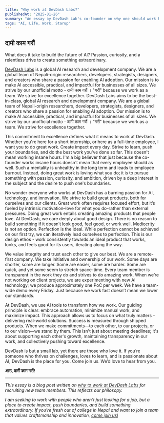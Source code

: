 ```yaml
---
title: "Why work at DevDash Labs?"
publishedAt: "2025-01-26"
summary: "An essay by DevDash Lab's co-founder on why one should work here."
tags: "AI, Life, Work, Starup"
---
```


## दामी काम गरौं

What does it take to build the future of AI? Passion, curiosity, and a relentless drive to create something extraordinary. 

[DevDash Labs](https://devdashlabs.com) is a global AI research and development company. We are a global team of Nepali-origin researchers, developers, strategists, designers, and creators who share a passion for enabling AI adoption. Our mission is to make AI accessible, practical, and impactful for businesses of all sizes. We strive by our unofficial motto - दामी काम गरौं । "गरौं" because we work as a team. We strive for excellence together. DevDash Labs aims to be the best-in-class, global AI research and development company. We are a global team of Nepali-origin researchers, developers, strategists, designers, and creators who share a passion for enabling AI adoption. Our mission is to make AI accessible, practical, and impactful for businesses of all sizes. We strive by our unofficial motto - दामी काम गरौं । "गरौं" because we work as a team. We strive for excellence together. 

This commitment to excellence defines what it means to work at DevDash. Whether you're here for a short internship, or here as a full-time employee, I want you to do great work. Create impact every day. Strive to learn, push your boundaries, and do the best work you've done so far. This doesn't mean working insane hours. I'm a big believer that just because the co-founder works insane hours doesn't mean that every employee should as well. Such a mentality is unhealthy in the long term and leads to employee burnout. Instead, doing great work is loving what you do; it is to pursue something with passion, curiosity, and ambition, driven by a deep interest in the subject and the desire to push one's boundaries.

No wonder everyone who works at DevDash has a burning passion for AI, technology, and innovation. We strive to build great products, both for ourselves and our clients. Great work often requires focused effort, but it’s fueled by intrinsic motivation–love for what you do–rather than external pressures. Doing great work entails creating amazing products that people love. At DevDash, we care deeply about good design. There is no reason to build something if it doesn’t look good, feel good, or work well. Mediocrity is not an option. Perfection is the ideal. While perfection cannot be achieved on our first try, we can iteratively lead ourselves to perfection. This is our design ethos - work consistently towards an ideal product that works, looks, and feels good for its users, iterating along the way.

We value integrity and trust each other to give our best. We are a remote-first company. We take initiative and ownership of our work. Some days are shorter, some are longer. Some are easier, some are harder. Some are quick, and yet some seem to stretch space-time. Every team member is transparent in the work they do and strives to do amazing work. When we’re not working on client projects, we are experimenting with new AI technology; we produce approximately one PoC per week. We have a team-wide demo every Friday. Just because we work fast doesn’t mean we lower our standards. 

At DevDash, we use AI tools to transform how we work. Our guiding principle is clear: embrace automation, minimize manual work, and maximize impact. This approach allows us to focus on what truly matters - delivering real-world solutions. Success is measured through shipped products. When we make commitments—to each other, to our projects, or to our vision—we stand by them. This isn't just about meeting deadlines; it's about supporting each other's growth, maintaining transparency in our work, and collectively pushing toward excellence.

DevDash is but a small lab, yet there are those who love it. If you’re someone who thrives on challenges, loves to learn, and is passionate about AI, DevDash is the place for you. Come join us. We’d love to hear from you.

**आउ, दामी काम गरौं\!**

---

_This essay is a blog post written on [why to work at DevDash Labs](https://devdashlabs.com/blog/why-work-at-devdash) for recruiting new team members. This reflects our philosopy._

_I am seeking to work with people who aren't just looking for a job, but a place to create impact, push boundaries, and build something extraordinary. If you're fresh out of college in Nepal and want to join a team that values craftsmanship and innovation, [come join us!](https://devdashlabs.com/careers)_